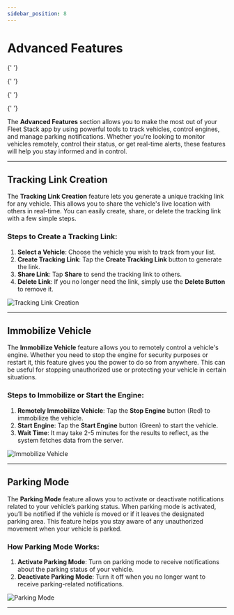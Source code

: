 ```yaml
---
sidebar_position: 8
---
```


# Advanced Features


<Head>
  <meta charSet="UTF-8" />
  <meta name="viewport" content="width=device-width, initial-scale=1.0" />
  <title>Fleet Stack Advanced Features - Enhance Your Fleet Management</title>
  <meta name="description" content="Discover the advanced features of the Fleet Stack app, including tracking link creation, vehicle immobilization, and parking mode for enhanced fleet management." />
  <meta name="keywords" content="Fleet Stack, advanced features, vehicle tracking, immobilization, parking mode, fleet management, real-time alerts" />
  <meta name="author" content="Fleet Stack Team" />
  <meta name="robots" content="index, follow" />
  <link rel="canonical" href="https://docs.fleetstackglobal.com/Fleet-Stack-Pro/Advanced-Vehicle-Features/" />

  <!-- Open Graph Metadata for social sharing -->

{' '}

<meta
  property="og:title"
  content="Fleet Stack Advanced Features - Enhance Your Fleet Management"
/>
<meta
  property="og:description"
  content="Explore powerful tools in the Fleet Stack app for tracking vehicles, controlling engines, and managing parking notifications."
/>
<meta property="og:type" content="website" />
<meta
  property="og:url"
  content="https://docs.fleetstackglobal.com/Fleet-Stack-Pro/Advanced-Vehicle-Features/"
/>
<meta
  property="og:image"
  content="https://fleetstackglobal.com/assets/img/Graphics/orginal/Stack01.png"
/>

  <!-- Twitter Card Metadata -->

{' '}

<meta name="twitter:card" content="summary_large_image" />
<meta
  name="twitter:title"
  content="Fleet Stack Advanced Features - Enhance Your Fleet Management"
/>
<meta
  name="twitter:description"
  content="Unlock advanced features in the Fleet Stack app for effective vehicle tracking and management."
/>
<meta
  name="twitter:image"
  content="https://fleetstackglobal.com/assets/img/Graphics/orginal/Stack01.png"
/>

  <!-- Schema.org JSON-LD Markup for TechArticle -->

{' '}

<script type="application/ld+json">
  {`
      {
        "@context": "https://schema.org",
        "@type": "TechArticle",
        "mainEntityOfPage": {
          "@type": "WebPage",
          "@id": "https://docs.fleetstackglobal.com/Fleet-Stack-Pro/Advanced-Vehicle-Features/"
        },
        "headline": "Fleet Stack Advanced Features",
        "description": "Discover the advanced features of the Fleet Stack app, including tracking link creation, vehicle immobilization, and parking mode for enhanced fleet management.",
        "image": "https://fleetstackglobal.com/assets/img/Graphics/orginal/Stack01.png",
        "author": {
          "@type": "Organization",
          "name": "Fleet Stack"
        },
        "publisher": {
          "@type": "Organization",
          "name": "Fleet Stack",
          "logo": {
            "@type": "ImageObject",
            "url": "https://fleetstackglobal.com"
          }
        }
      }
    `}
</script>

  <!-- Schema.org JSON-LD Markup for the Guide -->

{' '}

<script type="application/ld+json">
  {`
      {
        "@context": "https://schema.org",
        "@type": "WebPage",
        "name": "Fleet Stack Advanced Features",
        "description": "Explore powerful tools in the Fleet Stack app for tracking vehicles, controlling engines, and managing parking notifications.",
        "mainEntity": [
          {
            "@type": "ItemList",
            "itemListElement": [
              {
                "@type": "ListItem",
                "position": 1,
                "name": "Tracking Link Creation",
                "description": "Generate a unique tracking link for any vehicle to share its live location."
              },
              {
                "@type": "ListItem",
                "position": 2,
                "name": "Immobilize Vehicle",
                "description": "Remotely control a vehicle's engine to stop or start it for security purposes."
              },
              {
                "@type": "ListItem",
                "position": 3,
                "name": "Parking Mode",
                "description": "Activate notifications related to your vehicle’s parking status to stay informed."
              }
            ]
          }
        ]
      }
    `}
</script>

</Head>

The **Advanced Features** section allows you to make the most out of your Fleet Stack app by using powerful tools to track vehicles, control engines, and manage parking notifications. Whether you're looking to monitor vehicles remotely, control their status, or get real-time alerts, these features will help you stay informed and in control.

---

## **Tracking Link Creation**

The **Tracking Link Creation** feature lets you generate a unique tracking link for any vehicle. This allows you to share the vehicle's live location with others in real-time. You can easily create, share, or delete the tracking link with a few simple steps.

### Steps to Create a Tracking Link:

1. **Select a Vehicle**: Choose the vehicle you wish to track from your list.
2. **Create Tracking Link**: Tap the **Create Tracking Link** button to generate the link.
3. **Share Link**: Tap **Share** to send the tracking link to others.
4. **Delete Link**: If you no longer need the link, simply use the **Delete Button** to remove it.

<div
  style={{
    display: 'flex',
    justifyContent: 'center',
    alignItems: 'center',
    height: '500px',
  }}
>
  <img
    src="/assets/pro/TrackLink.jpg"
    alt="Tracking Link Creation"
    style={{
      width: '250px',
      borderRadius: '8px',
      boxShadow: '0 4px 6px rgba(0, 0, 0, 0.1)',
    }}
  />
</div>

---

## **Immobilize Vehicle**

The **Immobilize Vehicle** feature allows you to remotely control a vehicle's engine. Whether you need to stop the engine for security purposes or restart it, this feature gives you the power to do so from anywhere. This can be useful for stopping unauthorized use or protecting your vehicle in certain situations.

### Steps to Immobilize or Start the Engine:

1. **Remotely Immobilize Vehicle**: Tap the **Stop Engine** button (Red) to immobilize the vehicle.
2. **Start Engine**: Tap the **Start Engine** button (Green) to start the vehicle.
3. **Wait Time**: It may take 2-5 minutes for the results to reflect, as the system fetches data from the server.

<div
  style={{
    display: 'flex',
    justifyContent: 'center',
    alignItems: 'center',
    height: '500px',
  }}
>
  <img
    src="/assets/pro/Immobilize.jpg"
    alt="Immobilize Vehicle"
    style={{
      width: '250px',
      borderRadius: '8px',
      boxShadow: '0 4px 6px rgba(0, 0, 0, 0.1)',
    }}
  />
</div>

---

## **Parking Mode**

The **Parking Mode** feature allows you to activate or deactivate notifications related to your vehicle’s parking status. When parking mode is activated, you’ll be notified if the vehicle is moved or if it leaves the designated parking area. This feature helps you stay aware of any unauthorized movement when your vehicle is parked.

### How Parking Mode Works:

1. **Activate Parking Mode**: Turn on parking mode to receive notifications about the parking status of your vehicle.
2. **Deactivate Parking Mode**: Turn it off when you no longer want to receive parking-related notifications.

<div
  style={{
    display: 'flex',
    justifyContent: 'center',
    alignItems: 'center',
    height: '500px',
  }}
>
  <img
    src="/assets/pro/Parking Mode.jpg"
    alt="Parking Mode"
    style={{
      width: '250px',
      borderRadius: '8px',
      boxShadow: '0 4px 6px rgba(0, 0, 0, 0.1)',
    }}
  />
</div>

---
